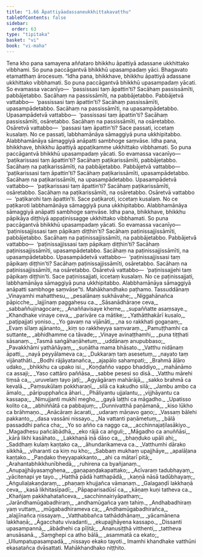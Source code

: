 ```yaml
---
title: "1.66 Āpattiyāadassaneukkhittakavatthu"
tableOfContents: false
sidebar:
  order: 63
type: "tipitaka"
basket: "vi"
book: "vi-maha"
---
```



<DynamicBreadcrumb />

<Division number="130" book="vi-maha" bookNo="3" page="135">

<Paragraph number="545" book="vi-maha">
Tena kho pana samayena aññataro bhikkhu āpattiyā adassane ukkhittako vibbhami. So puna paccāgantvā bhikkhū upasampadaṃ yāci. Bhagavato etamatthaṃ ārocesuṃ.
</Paragraph>

<Paragraph number="546" book="vi-maha">
“Idha pana, bhikkhave, bhikkhu āpattiyā adassane ukkhittako vibbhamati. So puna paccāgantvā bhikkhū upasampadaṃ yācati. So evamassa vacanīyo—  ‘passissasi taṃ āpattin’ti? Sacāhaṃ passissāmīti, pabbājetabbo. Sacāhaṃ na passissāmīti, na pabbājetabbo. Pabbājetvā vattabbo—  ‘passissasi taṃ āpattin’ti? Sacāhaṃ passissāmīti, upasampādetabbo. Sacāhaṃ na passissāmīti, na upasampādetabbo. Upasampādetvā vattabbo—  ‘passissasi taṃ āpattin’ti? Sacāhaṃ passissāmīti, osāretabbo. Sacāhaṃ na passissāmīti, na osāretabbo. Osāretvā vattabbo—  ‘passasi taṃ āpattin’ti? Sace passati, iccetaṃ kusalaṃ. No ce passati, labbhamānāya sāmaggiyā puna ukkhipitabbo. Alabbhamānāya sāmaggiyā anāpatti sambhoge saṃvāse.
</Paragraph>

<Paragraph number="547" book="vi-maha">
Idha pana, bhikkhave, bhikkhu āpattiyā appaṭikamme ukkhittako vibbhamati. So puna paccāgantvā bhikkhū upasampadaṃ yācati. So evamassa vacanīyo—  ‘paṭikarissasi taṃ āpattin’ti? Sacāhaṃ paṭikarissāmīti, pabbājetabbo. Sacāhaṃ na paṭikarissāmīti, na pabbājetabbo. Pabbājetvā vattabbo—  ‘paṭikarissasi taṃ āpattin’ti? Sacāhaṃ paṭikarissāmīti, upasampādetabbo. Sacāhaṃ na paṭikarissāmīti, na upasampādetabbo. Upasampādetvā vattabbo—  ‘paṭikarissasi taṃ āpattin’ti? Sacāhaṃ paṭikarissāmīti, osāretabbo. Sacāhaṃ na paṭikarissāmīti, na osāretabbo. Osāretvā vattabbo—  ‘paṭikarohi taṃ āpattin’ti. Sace paṭikaroti, iccetaṃ kusalaṃ. No ce paṭikaroti labbhamānāya sāmaggiyā puna ukkhipitabbo. Alabbhamānāya sāmaggiyā anāpatti sambhoge saṃvāse.
</Paragraph>

<Paragraph number="548" book="vi-maha">
Idha pana, bhikkhave, bhikkhu pāpikāya diṭṭhiyā appaṭinissagge ukkhittako vibbhamati. So puna paccāgantvā bhikkhū upasampadaṃ yācati. So evamassa vacanīyo—  ‘paṭinissajjissasi taṃ pāpikaṃ diṭṭhin’ti? Sacāhaṃ paṭinissajjissāmīti, pabbājetabbo. Sacāhaṃ na paṭinissajjissāmīti, na pabbājetabbo. Pabbājetvā vattabbo—  ‘paṭinissajjissasi taṃ pāpikaṃ diṭṭhin’ti? Sacāhaṃ paṭinissajjissāmīti, upasampādetabbo. Sacāhaṃ na paṭinissajjissāmīti, na upasampādetabbo. Upasampādetvā vattabbo—  ‘paṭinissajjissasi taṃ pāpikaṃ diṭṭhin’ti? Sacāhaṃ paṭinissajjissāmīti, osāretabbo. Sacāhaṃ na paṭinissajjissāmīti, na osāretabbo. Osāretvā vattabbo—  ‘paṭinissajjehi taṃ pāpikaṃ diṭṭhin’ti. Sace paṭinissajjati, iccetaṃ kusalaṃ. No ce paṭinissajjati, labbhamānāya sāmaggiyā puna ukkhipitabbo. Alabbhamānāya sāmaggiyā anāpatti sambhoge saṃvāse”ti.

</Paragraph>
</Division>

<Paragraph number="549" type="center" book="vi-maha">
Mahākhandhako paṭhamo.



</Paragraph>

<Paragraph number="550" type="center" book="vi-maha">
Tassuddānaṃ


</Paragraph>

<Division number="131" book="vi-maha" bookNo="3" page="136">

<Paragraph number="551" type="verses" book="vi-maha">
_Vinayamhi mahatthesu,_  
_pesalānaṃ sukhāvahe;_  
_Niggahānañca pāpicche,_  
_lajjīnaṃ paggahesu ca._  

</Paragraph>

<Paragraph number="552" type="verses" book="vi-maha">
_Sāsanādhāraṇe ceva,_  
_sabbaññujinagocare;_  
_Anaññavisaye kheme,_  
_supaññatte asaṃsaye._  

</Paragraph>

<Paragraph number="553" type="verses" book="vi-maha">
_Khandhake vinaye ceva,_  
_parivāre ca mātike;_  
_Yathātthakārī kusalo,_  
_paṭipajjati yoniso._  

</Paragraph>

<Paragraph number="554" type="verses" book="vi-maha">
_Yo gavaṃ na vijānāti,_  
_na so rakkhati gogaṇaṃ;_  
_Evaṃ sīlaṃ ajānanto,_  
_kiṃ so rakkheyya saṃvaraṃ._  

</Paragraph>

<Paragraph number="555" type="verses" book="vi-maha">
_Pamuṭṭhamhi ca suttante,_  
_abhidhamme ca tāvade;_  
_Vinaye avinaṭṭhamhi,_  
_puna tiṭṭhati sāsanaṃ._  

</Paragraph>

<Paragraph number="556" type="verses" book="vi-maha">
_Tasmā saṅgāhaṇāhetuṃ,_  
_uddānaṃ anupubbaso;_  
_Pavakkhāmi yathāñāyaṃ,_  
_suṇātha mama bhāsato._  

</Paragraph>

<Paragraph number="557" type="verses" book="vi-maha">
_Vatthu nidānaṃ āpatti,_  
_nayā peyyālameva ca;_  
_Dukkaraṃ taṃ asesetuṃ,_  
_nayato taṃ vijānathāti._  

</Paragraph>

<Paragraph number="558" type="verses" book="vi-maha">
_Bodhi rājāyatanañca,_  
_ajapālo sahampati;_  
_Brahmā āḷāro udako,_  
_bhikkhu ca upako isi._  

</Paragraph>

<Paragraph number="559" type="verses" book="vi-maha">
_Koṇḍañño vappo bhaddiyo,_  
_mahānāmo ca assaji;_  
_Yaso cattāro paññāsa,_  
_sabbe pesesi so disā._  

</Paragraph>

<Paragraph number="560" type="verses" book="vi-maha">
_Vatthu mārehi tiṃsā ca,_  
_uruvelaṃ tayo jaṭī;_  
_Agyāgāraṃ mahārājā,_  
_sakko brahmā ca kevalā._  

</Paragraph>

<Paragraph number="561" type="verses" book="vi-maha">
_Paṃsukūlaṃ pokkharaṇī,_  
_silā ca kakudho silā;_  
_Jambu ambo ca āmalo,_  
_pāripupphañca āhari._  

</Paragraph>

<Paragraph number="562" type="verses" book="vi-maha">
_Phāliyantu ujjalantu,_  
_vijjhāyantu ca kassapa;_  
_Nimujjanti mukhī megho,_  
_gayā laṭṭhi ca māgadho._  

</Paragraph>

<Paragraph number="563" type="verses" book="vi-maha">
_Upatisso kolito ca,_  
_abhiññātā ca pabbajuṃ;_  
_Dunnivatthā paṇāmanā,_  
_kiso lūkho ca brāhmaṇo._  

</Paragraph>

<Paragraph number="564" type="verses" book="vi-maha">
_Anācāraṃ ācarati,_  
_udaraṃ māṇavo gaṇo;_  
_Vassaṃ bālehi pakkanto,_  
_dasa vassāni nissayo._  

</Paragraph>

<Paragraph number="565" type="verses" book="vi-maha">
_Na vattanti paṇāmetuṃ,_  
_bālā passaddhi pañca cha;_  
_Yo so añño ca naggo ca,_  
_acchinnajaṭilasākiyo._  

</Paragraph>

<Paragraph number="566" type="verses" book="vi-maha">
_Magadhesu pañcābādhā,_  
_eko rājā ca aṅguli;_  
_Māgadho ca anuññāsi,_  
_kārā likhi kasāhato._  

</Paragraph>

<Paragraph number="567" type="verses" book="vi-maha">
_Lakkhaṇā iṇā dāso ca,_  
_bhaṇḍuko upāli ahi;_  
_Saddhaṃ kulaṃ kaṇṭako ca,_  
_āhundarikameva ca._  

</Paragraph>

<Paragraph number="568" type="verses" book="vi-maha">
_Vatthumhi dārako sikkhā,_  
_viharanti ca kiṃ nu kho;_  
_Sabbaṃ mukhaṃ upajjhāye,_  
_apalāḷana kaṇṭako._  

</Paragraph>

<Paragraph number="569" type="verses" book="vi-maha">
_Paṇḍako theyyapakkanto,_  
_ahi ca mātarī pitā;_  
_Arahantabhikkhunībhedā,_  
_ruhirena ca byañjanaṃ._  

</Paragraph>

<Paragraph number="570" type="verses" book="vi-maha">
_Anupajjhāyasaṃghena,_  
_gaṇapaṇḍakapattako;_  
_Acīvaraṃ tadubhayaṃ,_  
_yācitenapi ye tayo._  

</Paragraph>

<Paragraph number="571" type="verses" book="vi-maha">
_Hatthā pādā hatthapādā,_  
_kaṇṇā nāsā tadūbhayaṃ;_  
_Aṅguliaḷakaṇḍaraṃ,_  
_phaṇaṃ khujjañca vāmanaṃ._  

</Paragraph>

<Paragraph number="572" type="verses" book="vi-maha">
_Galagaṇḍī lakkhaṇā ceva,_  
_kasā likhitasīpadī;_  
_Pāpaparisadūsī ca,_  
_kāṇaṃ kuṇi tatheva ca._  

</Paragraph>

<Paragraph number="573" type="verses" book="vi-maha">
_Khañjaṃ pakkhahatañceva,_  
_sacchinnairiyāpathaṃ;_  
_Jarāndhamūgabadhiraṃ,_  
_andhamūgañca yaṃ tahiṃ._  

</Paragraph>

<Paragraph number="574" type="verses" book="vi-maha">
_Andhabadhiraṃ yaṃ vuttaṃ,_  
_mūgabadhirameva ca;_  
_Andhamūgabadhirañca,_  
_alajjīnañca nissayaṃ._  

</Paragraph>

<Paragraph number="575" type="verses" book="vi-maha">
_Vatthabbañca tathāddhānaṃ,_  
_yācamānena lakkhaṇā;_  
_Āgacchatu vivadanti,_  
_ekupajjhāyena kassapo._  

</Paragraph>

<Paragraph number="576" type="verses" book="vi-maha">
_Dissanti upasampannā,_  
_ābādhehi ca pīḷitā;_  
_Ananusiṭṭhā vitthenti,_  
_tattheva anusāsanā._  

</Paragraph>

<Paragraph number="577" type="verses" book="vi-maha">
_Saṃghepi ca atho bālā,_  
_asammatā ca ekato;_  
_Ullumpatupasampadā,_  
_nissayo ekako tayoti._  


</Paragraph>
</Division>

<Paragraph number="578" type="center" book="vi-maha">
Imamhi khandhake vatthūni ekasatañca dvāsattati.



</Paragraph>

<Paragraph number="579" type="center" book="vi-maha">
Mahākhandhako niṭṭhito.
</Paragraph>